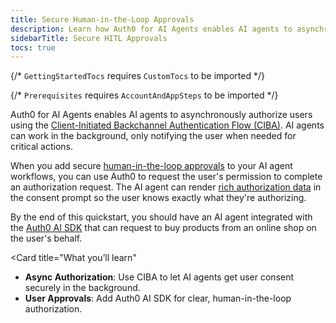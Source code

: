 ```yaml
---
title: Secure Human-in-the-Loop Approvals
description: Learn how Auth0 for AI Agents enables AI agents to asynchronously authorize users.
sidebarTitle: Secure HITL Approvals
tocs: true
---
```



{/* `GettingStartedTocs` requires `CustomTocs` to be imported */}

{/* `Prerequisites` requires `AccountAndAppSteps` to be imported */}


Auth0 for AI Agents enables AI agents to asynchronously authorize users using the [Client-Initiated Backchannel Authentication Flow (CIBA)](https://auth0.com/docs/get-started/authentication-and-authorization-flow/client-initiated-backchannel-authentication-flow). AI agents can work in the background, only notifying the user when needed for critical actions.

When you add secure [human-in-the-loop approvals](https://sdk.vercel.ai/cookbook/next/human-in-the-loop) to your AI agent workflows, you can use Auth0 to request the user's permission to complete an authorization request. The AI agent can render [rich authorization data](https://auth0.com/docs/get-started/authentication-and-authorization-flow/client-initiated-backchannel-authentication-flow/user-authorization-with-ciba) in the consent prompt so the user knows exactly what they're authorizing.

By the end of this quickstart, you should have an AI agent integrated with the [Auth0 AI SDK](https://github.com/auth0-lab/auth0-ai-js) that can request to buy products from an online shop on the user's behalf.

<Card
  title="What you’ll learn"
>
- **Async Authorization**: Use CIBA to let AI agents get user consent securely in the background.
- **User Approvals**: Add Auth0 AI SDK for clear, human-in-the-loop authorization.
</Card>

<Prerequisites />

<Tabs>
  <Tab
    title="Next.js"
    icon="/img/nextjs-light.svg"
  >
    <AIContainer>
      <DownloadQuickstartButton
        category="asynchronous-authorization"
        framework="vercel-ai-next-js"
      />
      <UsingAI />
    </AIContainer>
    <VercelAsyncAuth />
  </Tab>
  <Tab
    title="Node.js"
    icon="/img/node-light.svg"
  >
    <AIContainer>
      <DownloadQuickstartButton
        category="asynchronous-authorization"
        framework="vercel-ai-node-js"
      />
      <UsingAI />
    </AIContainer>
    <VercelNodeAsyncAuth />
  </Tab>
</Tabs>

<Panel>
  <GettingStartedTocs
    sections={[
      {
        title: "SDKs",
        links: [
          { label: "Auth0-AI / AI SDK", href: "https://www.npmjs.com/package/@auth0/ai-vercel" },
          { label: "NextJS-Auth0", href: "https://github.com/auth0/nextjs-auth0" }
        ]
      },
      {
        title: "GitHub Samples",
        links: [
          { label: "AI SDK + NextJS", href: "https://github.com/auth0-samples/auth0-ai-samples/tree/main/asynchronous-authorization/vercel-ai-next-js" },
          { label: "AI SDK + Node", href: "https://github.com/auth0-samples/auth0-ai-samples/tree/main/asynchronous-authorization/vercel-ai-node-js" }
        ]
      },
      {
        title: "Learn more",
        links: [
          { label: "User Authorization with CIBA", href: "https://auth0.com/docs/get-started/authentication-and-authorization-flow/client-initiated-backchannel-authentication-flow/user-authorization-with-ciba" },
          { label: "CIBA Flow", href: "https://auth0.com/docs/get-started/authentication-and-authorization-flow/client-initiated-backchannel-authentication-flow" },
          { label: "Configure RAR", href: "https://auth0.com/docs/get-started/apis/configure-rich-authorization-requests" },
          { label: "Auth0 Guardian Android SDK", href: "https://auth0.com/docs/secure/multi-factor-authentication/auth0-guardian/guardian-for-android-sdk" },
          { label: "Auth0 Guardian iOS SDK", href: "https://auth0.com/docs/secure/multi-factor-authentication/auth0-guardian/guardian-for-ios-sdk" }
        ]
      }
    ]}
  />
</Panel>
